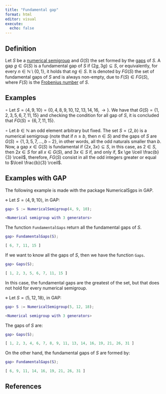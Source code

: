```yaml
---
title: "Fundamental gap"
format: html
editor: visual
execute: 
  echo: false
---
```


## Definition

Let $S$ be a [numerical semigroup](Numerical-semigroup.qmd) and $G(S)$ the set formed by the [gaps](Gap.qmd) of $S$. A gap $g \in G(S)$ is a fundamental gap of $S$ if $\{2g, 3g\} \subseteq S$, or equivalently, for every $n \in \mathbb{N} \setminus \{0,1\}$, it holds that $ng \in S$. It is denoted by $FG(S)$ the set of fundamental gaps of $S$ and is always non-empty, due to $F(S) \in FG(S)$, where $F(S)$ is the [Frobenius number](Frobenius-number.qmd) of $S$.

## Examples

$\circ$ Let $S = \langle 4, 9, 10 \rangle = \{0, 4, 8, 9, 10, 12, 13, 14, 16, \rightarrow \}$. We have that $G(S) = \{1, 2, 3, 5, 6, 7, 11, 15\}$ and checking the condition for all gap of $S$, it is concluded that $FG(S) = \{6, 7, 11, 15\}$.

$\circ$ Let $b \in \mathbb{N}$ an odd element arbitrary but fixed. The set $S = \langle 2, b \rangle$ is a numerical semigroup (note that if $n \ge b$, then $n \in S$) and the gaps of $S$ are $G(S) = \{1, 3, 5, 7, \ldots, b - 2\}$, in other words, all the odd naturals smaller than $b$. Now, a gap $x \in G(S)$ is fundamental if $\{2x,3x\} \subseteq S$, in this case, as $2 \in S$, then $2x \in S$ for all $x \in G(S)$, and $3x \in S$ if, and only if, $x \ge \lceil \frac{b}{3} \rceil$, therefore, $FG(S)$ consist in all the odd integers greater or equal to $\lceil \frac{b}{3} \rceil$.

## Examples with GAP

The following example is made with the package NumericalSgps in GAP.

$\diamond$ Let $S = \langle 4, 9, 10 \rangle$, in GAP:

```GAP
gap> S := NumericalSemigroup(4, 9, 10);

<Numerical semigroup with 3 generators>

```

The function `FundamentalGaps` return all the fundamental gaps of $S$.

```GAP
gap> FundamentalGaps(S);

[ 6, 7, 11, 15 ]

```

If we want to know all the gaps of $S$, then we have the function `Gaps`.

```GAP
gap> Gaps(S);

[ 1, 2, 3, 5, 6, 7, 11, 15 ]

```

In this case, the fundamental gaps are the greatest of the set, but that does not hold for every numerical semigroup.

$\diamond$ Let $S = \langle 5, 12, 18 \rangle$, in GAP:

```GAP
gap> S := NumericalSemigroup(5, 12, 18);

<Numerical semigroup with 3 generators>

```

The gaps of $S$ are:

```GAP
gap> Gaps(S);

[ 1, 2, 3, 4, 6, 7, 8, 9, 11, 13, 14, 16, 19, 21, 26, 31 ]

```

On the other hand, the fundamental gaps of $S$ are formed by:

```GAP
gap> FundamentalGaps(S);

[ 6, 9, 11, 14, 16, 19, 21, 26, 31 ]

```

## References
